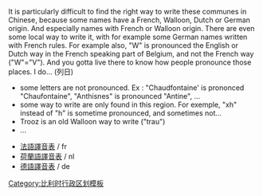 <noinclude>
It is particularly difficult to find the right way to write these communes in Chinese, because some names have a French, Walloon, Dutch or German origin. And especially names with French or Walloon origin. There are even some local way to write it, with for example some German names written with French rules. For example also, "W" is pronounced the English or Dutch way in the French speaking part of Belgium, and not the French way ("W"="V"). And you gotta live there to know how people pronounce those places. I do... (列日)

*some letters are not pronounced. Ex : "Chaudfontaine' is prononced "Chaufontaine", "Anthisnes" is pronounced "Antine", ...
* some way to write are only found in this region. For exemple, "xh" instead of "h" is sometime pronounced, and sometimes not...
* Trooz is an old Walloon way to write ("trau")
* ...

*[[Template:法語譯音表|法語譯音表]] / fr 
*[[Template:荷蘭語譯音表|荷蘭語譯音表]]  / nl
*[[Template:德語譯音表|德語譯音表]] / de
</noinclude>
{{navbox
| title = {{flag|Hainaut}}[[市镇 (比利时)|市镇]]
| state    = {{{state|autocollapse}}}
| listclass = hlist
| name  = 埃诺省市镇
| image = [[file:Belgieheneg.png|100px]]

| group1 = [[阿特區 (比利時)|阿特区]]
| list1  =
* '''[[阿特]]'''
* [[贝勒伊]]
* [[贝尼萨尔]]
* [[布吕热莱特]]
* '''[[谢夫尔]]'''
* [[埃勒泽勒]]
* '''[[昂吉安]]'''
* [[弗洛贝克]]
* [[弗拉讷莱昂万]]
* '''[[莱西讷]]'''
* [[锡利]]

| group2 = [[沙勒罗瓦区]]
| list2  =
* [[艾索-普雷勒]]
* [[沙佩勒莱埃莱蒙]]
* '''[[沙勒罗瓦]]'''
* '''[[沙特莱]]'''
* [[库尔塞勒]]
* [[法尔西耶讷]]
* '''[[弗勒吕斯]]'''
* '''[[方丹莱韦克]]'''
* [[热尔皮讷]]
* [[莱邦维莱尔斯]]
* [[蒙蒂尼勒蒂约勒]]
* [[蓬塔塞勒]]

| group3 = [[拉卢维耶尔区]]
| list3  =
* '''[[班什]]'''
* [[埃斯蒂讷]]
* '''[[拉卢维耶尔]]'''
* [[莫尔朗韦]]

| group4 = [[蒙斯區]]
| list4  =
* [[布叙]]
* [[科尔方丹]]
* [[杜尔]]
* [[弗拉默里]]
* [[昂西]]
* [[奥内勒]]
* [[瑞尔比斯]]
* [[朗斯 (埃诺省)|朗斯]]
* '''[[蒙斯]]''' <small>(省会)</small>
* [[卡尔尼翁]]
* [[凯维]]
* [[基耶夫兰]]
* '''[[圣吉兰]]'''

| group5 = [[蘇瓦尼區]]
| list5  =
* '''[[布赖讷勒孔特]]'''
* [[埃科西讷]]
* '''[[勒勒 (埃诺省)|勒勒]]'''
* [[马纳日]]
* '''[[苏瓦尼]]'''
* [[瑟内夫]]

| group6 = [[蒂安區]]
| list6  =
* [[昂代吕]]
* '''[[博蒙 (埃诺省)|博蒙]]'''
* '''[[希迈]]'''
* [[埃尔克利讷]]
* [[弗鲁瓦沙佩勒]]
* [[厄尔河畔阿姆-纳利讷]]
* [[洛布]]
* [[梅尔布堡]]
* [[莫米尼]]
* [[锡夫里-朗斯]]
* '''[[蒂安]]'''

| group7 = [[图尔奈-穆斯克龙区]]
| list7  =
* '''[[昂图万]]'''
* [[布吕讷欧]]
* [[塞勒 (埃诺省)|塞勒]]
* '''[[科米讷-瓦尔讷通]]'''
* [[埃坦皮]]
* '''[[埃诺地区勒兹]]'''
* [[蒙德朗克吕]]
* '''[[穆斯克龙]]'''
* [[佩克]]
* '''[[佩尔韦 (埃诺省)|佩尔韦]]'''
* [[吕姆]]
* '''[[图尔奈]]'''

|below = '''加粗者'''为享有[[比利时城市列表|城市]]称号的市镇

}}<noinclude>
{{collapsible option}}

[[Category:比利时行政区划模板]]

</noinclude>